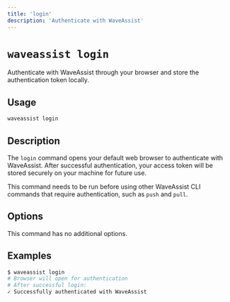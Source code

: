 ```yaml
---
title: 'login'
description: 'Authenticate with WaveAssist'
---
```


# `waveassist login`

Authenticate with WaveAssist through your browser and store the authentication token locally.

## Usage

```bash
waveassist login
```

## Description

The `login` command opens your default web browser to authenticate with WaveAssist. After successful authentication, your access token will be stored securely on your machine for future use.

This command needs to be run before using other WaveAssist CLI commands that require authentication, such as `push` and `pull`.

## Options

This command has no additional options.

## Examples

```bash
$ waveassist login
# Browser will open for authentication
# After successful login:
✓ Successfully authenticated with WaveAssist
```
